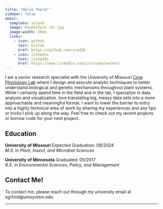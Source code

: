 ```yaml
---
title: "Hello There!"
sidebar: false
about: 
  template: solana
  image: headeshota (4).jpg
  image-width: 20em
  links: 
    - icon: github
      text: Github
      href: https://github.com/srad26
    - icon: linkedin
      text: linkedIn
      href: https://www.linkedin.com/in/sradermacher/
---
```


I am a senior research specialist with the University of Missouri [Crop Physiology Lab](https://cafnrfaculty.missouri.edu/cropphysiology/) where I design and execute analytic techniques to better understand biological and genetic mechanisms throughout plant systems. While I certainly spend time in the field and in the lab, I specialize in data analysis and visualization. love translating big, messy data sets into a more approachable and meaningful format. I want to lower the barrier to entry into a highly technical area of work by sharing my experiences and any tips or tricks I pick up along the way. Feel free to check out my recent projects or borrow code for your next project.

## Education

**University of Missouri** [Expected Graduation: 08/2024]{.cvdate} <br> *M.S. in Plant, Insect, and Microbial Sciences*

**University of Minnesota** [Graduated: 05/2017]{.cvdate} <br> *B.S. in Environmental Sciences, Policy, and Management*

## Contact Me!

To contact me, please reach out through my university email at sgrfmd\@umsystem.edu.

------------------------------------------------------------------------
